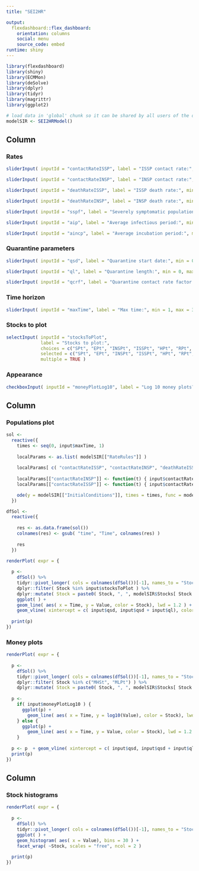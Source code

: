 ```yaml
---
title: "SEI2HR"

output: 
  flexdashboard::flex_dashboard:
    orientation: columns
    social: menu
    source_code: embed
runtime: shiny
---
```


```r
library(flexdashboard)
library(shiny)
library(ECMMon)
library(deSolve)
library(dplyr)
library(tidyr)
library(magrittr)
library(ggplot2)
```


```r
# load data in 'global' chunk so it can be shared by all users of the dashboard
modelSIR <- SEI2HRModel()
```

Column {.sidebar data-width=300}
-----------------------------------------------------------------------

### Rates

```r
sliderInput( inputId = "contactRateISSP", label = "ISSP contact rate:", min = 0, max = 6, value = 0.56, step = 0.01 )

sliderInput( inputId = "contactRateINSP", label = "INSP contact rate:", min = 0, max = 6, value = 0.56, step = 0.01 )

sliderInput( inputId = "deathRateISSP", label = "ISSP death rate:", min = 0, max = 1, value = 0.035, step = 0.001 )

sliderInput( inputId = "deathRateINSP", label = "INSP death rate:", min = 0, max = 1, value = 0.015, step = 0.001 )

sliderInput( inputId = "sspf", label = "Severely symptomatic population fraction:", min = 0, max = 1, value = 0.2, step = 0.01 )

sliderInput( inputId = "aip", label = "Average infectious period:", min = 1, max = 90, value = 28, step = 1 )

sliderInput( inputId = "aincp", label = "Average incubation period:", min = 1, max = 90, value = 6, step = 1 )
```

### Quarantine parameters

```r
sliderInput( inputId = "qsd", label = "Quarantine start date:", min = 0, max = 365, value = 60, step = 1 )

sliderInput( inputId = "ql", label = "Quarantine length:", min = 0, max = 365, value = 56, step = 1 )

sliderInput( inputId = "qcrf", label = "Quarantine contact rate factor:", min = 0, max = 2, value = 0.25, step = 0.01 )
```

### Time horizon

```r
sliderInput( inputId = "maxTime", label = "Max time:", min = 1, max = 365, value = 365, step = 1 )
```

### Stocks to plot

```r
selectInput( inputId = "stocksToPlot", 
             label = "Stocks to plot:", 
             choices = c("SPt", "EPt", "INSPt", "ISSPt", "HPt", "RPt", "DIPt" ), 
             selected = c("SPt", "EPt", "INSPt", "ISSPt", "HPt", "RPt", "DIPt" ), 
             multiple = TRUE )
```

### Appearance

```r
checkboxInput( inputId = "moneyPlotLog10", label = "Log 10 money plots?", value = TRUE )
```


Column {data-width=650}
-----------------------------------------------------------------------

### Populations plot

```r
sol <- 
  reactive({
    times <- seq(0, input$maxTime, 1) 
    
    localParams <- as.list( modelSIR[["RateRules"]] )
    
    localParams[ c( "contactRateISSP", "contactRateINSP", "deathRateISSP", "deathRateINSP", "sspf") ] <- c( input$contactRateISSP, input$contactRateINSP, input$deathRateISSP / input$aip, input$deathRateINSP / input$aip, input$sspf)
    
    localParams[["contactRateINSP"]] <- function(t) { input$contactRateINSP * ifelse( input$qsd <= t && t <= input$qsd + input$ql, input$qcrf, 1 ) }
    localParams[["contactRateISSP"]] <- function(t) { input$contactRateISSP * ifelse( input$qsd <= t && t <= input$qsd + input$ql, input$qcrf, 1 ) }

    ode(y = modelSIR[["InitialConditions"]], times = times, func = modelSIR[["RHSFunction"]], parms = localParams, method = "rk4" ) 
  })
```

```r
dfSol <- 
  reactive({
    
    res <- as.data.frame(sol()) 
    colnames(res) <- gsub( "time", "Time", colnames(res) )
    
    res
  })
```


```r
renderPlot( expr = {
  
  p <-
    dfSol() %>%
    tidyr::pivot_longer( cols = colnames(dfSol())[-1], names_to = "Stock", values_to = "Value" )%>% 
    dplyr::filter( Stock %in% input$stocksToPlot ) %>%
    dplyr::mutate( Stock = paste0( Stock, ", ", modelSIR$Stocks[ Stock ] ) ) %>% 
    ggplot( ) +
    geom_line( aes( x = Time, y = Value, color = Stock), lwd = 1.2 ) +
    geom_vline( xintercept = c( input$qsd, input$qsd + input$ql), color = "gray", show.legend = TRUE )
  
  print(p)
})
```


### Money plots

```r
renderPlot( expr = {
  
  p <-
    dfSol() %>%
    tidyr::pivot_longer( cols = colnames(dfSol())[-1], names_to = "Stock", values_to = "Value" )%>% 
    dplyr::filter( Stock %in% c("MHSt", "MLPt") ) %>% 
    dplyr::mutate( Stock = paste0( Stock, ", ", modelSIR$Stocks[ Stock ] ))
  
  p <-
    if( input$moneyPlotLog10 ) {
      ggplot(p) +
        geom_line( aes( x = Time, y = log10(Value), color = Stock), lwd = 1.2 )
    } else {
      ggplot(p) +
        geom_line( aes( x = Time, y = Value, color = Stock), lwd = 1.2 )
    }  
  
  p <- p  + geom_vline( xintercept = c( input$qsd, input$qsd + input$ql), color = "gray", show.legend = TRUE )
  print(p)
})
```

Column {data-width=350}
-----------------------------------------------------------------------

### Stock histograms

```r
renderPlot( expr = {
  
  p <-
    dfSol() %>%
    tidyr::pivot_longer( cols = colnames(dfSol())[-1], names_to = "Stock", values_to = "Value" )%>% 
    ggplot( ) +
    geom_histogram( aes( x = Value), bins = 30 ) +
    facet_wrap( ~Stock, scales = "free", ncol = 2 )
  
  print(p)
})
```


